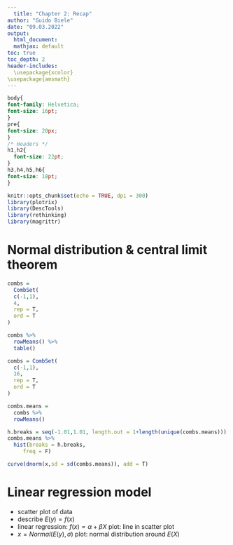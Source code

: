 ```yaml
---
  title: "Chapter 2: Recap"
author: "Guido Biele"
date: "09.03.2022"
output:
  html_document: 
  mathjax: default
toc: true
toc_depth: 2
header-includes: 
  \usepackage{xcolor}
\usepackage{amsmath}
---
```

  
  ```css
body{
  font-family: Helvetica;
  font-size: 16pt;
}
pre{
  font-size: 20px;
}
/* Headers */
  h1,h2{
    font-size: 22pt;
  }
h3,h4,h5,h6{
  font-size: 18pt;
}
```

```r
knitr::opts_chunk$set(echo = TRUE, dpi = 300)
library(plotrix)
library(DescTools)
library(rethinking)
library(magrittr)
```

# Normal distribution & central limit theorem

```r
combs = 
  CombSet(
  c(-1,1),
  4,
  rep = T,
  ord = T
)

combs %>% 
  rowMeans() %>% 
  table()
```

```r
combs = CombSet(
  c(-1,1),
  16,
  rep = T,
  ord = T
)

combs.means = 
  combs %>% 
  rowMeans()

h.breaks = seq(-1.01,1.01, length.out = 1+length(unique(combs.means)))
combs.means %>% 
  hist(breaks = h.breaks,
     freq = F)

curve(dnorm(x,sd = sd(combs.means)), add = T)

```


# Linear regression model

- scatter plot of data
- describe $E(y) = f(x)$
- linear regression: $f(x) = \alpha + \beta X$ plot: line in scatter plot 
- $x = Normal(E(y),\sigma)$ plot: normal distribution around $E(X)$

